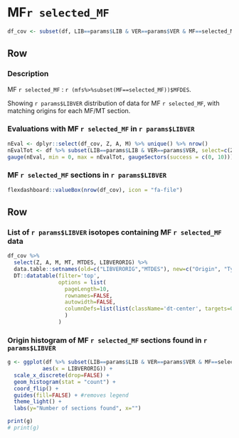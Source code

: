 
MF`r selected_MF`
=====================================
```r
df_cov <- subset(df, LIB==params$LIB & VER==params$VER & MF==selected_MF)

```

Row {data-height=200}
-------------------------------------

### Description

MF `r selected_MF` : `r (mfs%>%subset(MF==selected_MF))$MFDES`. 

Showing `r params$LIBVER` distribution of data for MF `r selected_MF`, with matching origins for each MF/MT section. 
 
### Evaluations with MF `r selected_MF` in `r params$LIBVER` {data-width=150}
```r
nEval <- dplyr::select(df_cov, Z, A, M) %>% unique() %>% nrow()
nEvalTot <- df %>% subset(LIB==params$LIB & VER==params$VER, select=c(Z, A, M)) %>% unique() %>% nrow()
gauge(nEval, min = 0, max = nEvalTot, gaugeSectors(success = c(0, 10)))
```

### MF `r selected_MF` sections in `r params$LIBVER` {data-width=150}
```r
flexdashboard::valueBox(nrow(df_cov), icon = "fa-file")

```

Row  
-------------------------------------
### List of `r params$LIBVER` isotopes containing MF `r selected_MF` data {data-width=750}
```r
df_cov %>%
  select(Z, A, M, MT, MTDES, LIBVERORIG) %>%
  data.table::setnames(old=c("LIBVERORIG","MTDES"), new=c("Origin", "Type of data")) %>%
  DT::datatable(filter='top',
                options = list(
                  pageLength=10,
                  rownames=FALSE,
                  autowidth=FALSE,
                  columnDefs=list(list(className='dt-center', targets=0:2))
                  )
                )
```

### Origin histogram of MF `r selected_MF` sections found in `r params$LIBVER` {data-width=400}
```r
g <- ggplot(df %>% subset(LIB==params$LIB & VER==params$VER & MF==selected_MF), 
           aes(x = LIBVERORIG)) +
  scale_x_discrete(drop=FALSE) + 
  geom_histogram(stat = "count") +
  coord_flip() +
  guides(fill=FALSE) + #removes legend
  theme_light() +
  labs(y="Number of sections found", x="")

print(g)
# print(g)

```

